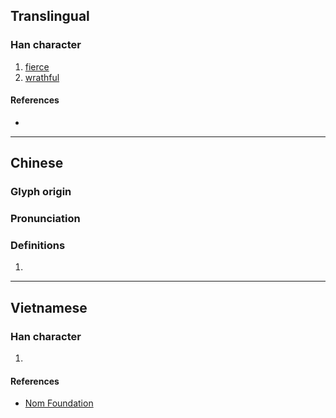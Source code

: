 {{also|𪭾}}
{{character info}}
==Translingual==

===Han character===
{{Han char|rn=64|rad=手|as=12|sn=15|four=57020|canj=QANB|ids=⿰扌閒}}

# [[fierce]]
# [[wrathful]]

====References====
* {{Han ref|kx=0453.260|dkj=12682|dj=0803.090|hdz=31963.090|uh=648A|ud=25738|bh=E5B6|bd=58806}}

----

==Chinese==
{{zh-forms|s=𪭾}}

===Glyph origin===
{{Han etym}}

===Pronunciation===
{{zh-pron
|m=xiàn
|c=haan6
|mc=y
|oc=y
|cat=
}}

===Definitions===
{{zh-hanzi}}

# {{rfdef|zh}}

----

==Vietnamese==

===Han character===
{{vi-readings|rs=手12||readings=dằn,giằn}}

# {{rfdef|vi|sort=手12}}

====References====
* [http://nomfoundation.org/common/nom_details.php?codepoint=648a Nom Foundation]